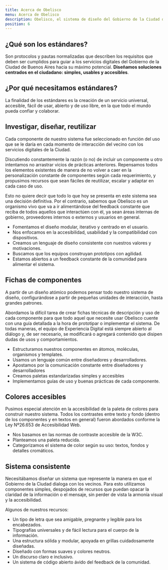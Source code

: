 ```yaml
---
title: Acerca de Obelisco
menu: Acerca de Obelisco
description: Obelisco, el sistema de diseño del Gobierno de la Ciudad de Buenos Aires. Una guía de recursos y herramientas creado por y para los ciudadanos. Buscamos brindar soluciones de diseño tanto a áreas internas de gobierno como a proveedores, poniendo el foco en la accesibilidad y los estándares de usabilidad que nos acercan a una experiencia ideal para las personas.
position: 6
---
```


## ¿Qué son los estándares?

Son protocolos y pautas normalizadas que describen los requisitos que deben ser cumplidos para guiar a los servicios digitales del Gobierno de la Ciudad de Buenos Aires hacia su máximo potencial. **Diseñamos soluciones centrados en el ciudadano: simples, usables y accesibles**.

## ¿Por qué necesitamos estándares?

La finalidad de los estándares es la creación de un servicio universal, accesible, fácil de usar, abierto y de uso libre, en la que todo el mundo pueda confiar y colaborar.

## Investigar, diseñar, reutilizar

Cada componente de nuestro sistema fue seleccionado en función del uso que se le daría en cada momento de interacción del vecino con los servicios digitales de la Ciudad.

Discutiendo constantemente la razón (o no) de incluir un componente u otro intentamos no arrastrar vicios de prácticas anteriores. Repensamos todos los elementos existentes de manera de no volver a caer en la personalización constante de componentes según cada requerimiento, y propusimos recursos que sean fáciles de reutilizar, escalar y adaptar en cada caso de uso.

Esto no quiere decir que todo lo que hoy se presenta en este sistema sea una decisión definitiva. Por el contrario, sabemos que Obelisco es un organismo vivo que va a ir alimentándose del feedback constante que reciba de todos aquellos que interactúen con él, ya sean áreas internas de gobierno, proveedores internos o externos y usuarios en general.

- Fomentamos el diseño modular, iterativo y centrado en el usuario.
- Nos enfocamos en la accesibilidad, usabilidad y la compatibilidad con dispositivos.
- Creamos un lenguaje de diseño consistente con nuestros valores y motivaciones.
- Buscamos que los equipos construyan prototipos con agilidad.
- Estamos abiertos a un feedback constante de la comunidad para alimentar el sistema.

## Fichas de componentes

A partir de un diseño atómico podemos pensar todo nuestro sistema de diseño, configurándose a partir de pequeñas unidades de interacción, hasta grandes patrones.

Abordamos la difícil tarea de crear fichas técnicas de descripción y uso de cada componente para que todo aquel que necesite usar Obelisco cuente con una guía detallada a la hora de prototipar o implementar el sistema. De todas maneras, el equipo de Experiencia Digital está siempre abierto al diálogo y, de ser necesario, se modificará o agregará contenido que disipen dudas de usos y comportamientos.

- Estructuramos nuestros componentes en átomos, moléculas, organismos y templates.
- Usamos un lenguaje común entre diseñadores y desarrolladores.
- Apostamos por la comunicación constante entre diseñadores y desarrolladores
- Creamos paletas estandarizadas simples y accesibles
- Implementamos guías de uso y buenas prácticas de cada componente.

## Colores accesibles

Pusimos especial atención en la accesibilidad de la paleta de colores para construir nuestro sistema. Todos los contrastes entre texto y fondo (dentro de los componentes y en textos en general) fueron abordados conforme la Ley Nº26.653 de Accesibilidad Web.

- Nos basamos en las normas de contraste accesible de la W3C.
- Planteamos una paleta reducida.
- Categorizamos el sistema de color según su uso: textos, fondos y detalles cromáticos.

## Sistema consistente

Necesitábamos diseñar un sistema que represente la manera en que el Gobierno de la Ciudad dialoga con los vecinos. Para esto utilizamos componentes simples, despojados de recursos que puedan opacar la claridad de la información o el mensaje, sin perder de vista la armonía visual y la accesibilidad.

Algunos de nuestros recursos:

- Un tipo de letra que sea amigable, pregnante y legible para los encabezados.
- Tipografías universales y de fácil lectura para el cuerpo de la información.
- Una estructura sólida y modular, apoyada en grillas cuidadosamente diseñadas.
- Diseñado con formas suaves y colores neutros.
- Un discurso claro e inclusivo.
- Un sistema de código abierto ávido del feedback de la comunidad.
